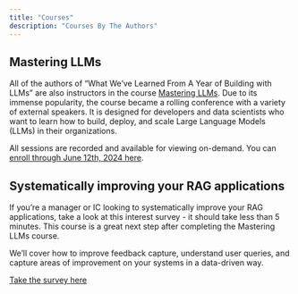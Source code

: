 ```yaml
---
title: "Courses"
description: "Courses By The Authors"
---
```


## Mastering LLMs

All of the authors of "What We've Learned From A Year of Building with LLMs" are also instructors in the course [Mastering LLMs](https://maven.com/s/course/58a5d999b1). Due to its immense popularity, the course became a rolling conference with a variety of external speakers. It is designed for developers and data scientists who want to learn how to build, deploy, and scale Large Language Models (LLMs) in their organizations.  

All sessions are recorded and available for viewing on-demand. You can [enroll through June 12th, 2024 here](https://maven.com/s/course/58a5d999b1).

## Systematically improving your RAG applications

If you're a manager or IC looking to systematically improve your RAG applications, take a look at this interest survey - it should take less than 5 minutes. This course is a great next step after completing the Mastering LLMs course.

We'll cover how to improve feedback capture, understand user queries, and capture areas of improvement on your systems in a data-driven way.

[Take the survey here](https://q7gjsgfstrp.typeform.com/ragcourse)
